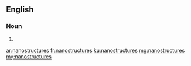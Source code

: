 ==English==

===Noun===
{{head|en|plural}}

# {{plural of|nanostructure|lang=en|nocat=1}}

[[ar:nanostructures]]
[[fr:nanostructures]]
[[ku:nanostructures]]
[[mg:nanostructures]]
[[my:nanostructures]]